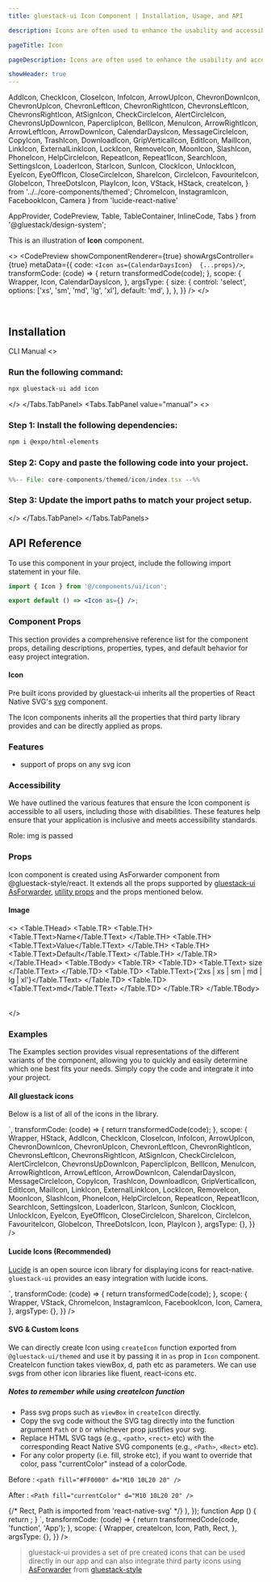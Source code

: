 ```yaml
---
title: gluestack-ui Icon Component | Installation, Usage, and API

description: Icons are often used to enhance the usability and accessibility of digital products by providing users with clear and intuitive visual cues. It serves as an intuitive and easily recognizable way to communicate with users.

pageTitle: Icon

pageDescription: Icons are often used to enhance the usability and accessibility of digital products by providing users with clear and intuitive visual cues. It serves as an intuitive and easily recognizable way to communicate with users.

showHeader: true
---
```



<Meta title="with-gluestack-style/components/Media And Icons/Icon" />

  AddIcon,
  CheckIcon,
  CloseIcon,
  InfoIcon,
  ArrowUpIcon,
  ChevronDownIcon,
  ChevronUpIcon,
  ChevronLeftIcon,
  ChevronRightIcon,
  ChevronsLeftIcon,
  ChevronsRightIcon,
  AtSignIcon,
  CheckCircleIcon,
  AlertCircleIcon,
  ChevronsUpDownIcon,
  PaperclipIcon,
  BellIcon,
  MenuIcon,
  ArrowRightIcon,
  ArrowLeftIcon,
  ArrowDownIcon,
  CalendarDaysIcon,
  MessageCircleIcon,
  CopyIcon,
  TrashIcon,
  DownloadIcon,
  GripVerticalIcon,
  EditIcon,
  MailIcon,
  LinkIcon,
  ExternalLinkIcon,
  LockIcon,
  RemoveIcon,
  MoonIcon,
  SlashIcon,
  PhoneIcon,
  HelpCircleIcon,
  RepeatIcon,
  Repeat1Icon,
  SearchIcon,
  SettingsIcon,
  LoaderIcon,
  StarIcon,
  SunIcon,
  ClockIcon,
  UnlockIcon,
  EyeIcon,
  EyeOffIcon,
  CloseCircleIcon,
  ShareIcon,
  CircleIcon,
  FavouriteIcon,
  GlobeIcon,
  ThreeDotsIcon,
  PlayIcon,
  Icon,
  VStack,
  HStack,
  createIcon,
} from '../../core-components/themed';
  ChromeIcon,
  InstagramIcon,
  FacebookIcon,
  Camera
} from 'lucide-react-native'

  AppProvider,
  CodePreview,
  Table,
  TableContainer,
  InlineCode,
  Tabs
} from '@gluestack/design-system';


This is an illustration of **Icon** component.

<>
  <CodePreview
    showComponentRenderer={true}
    showArgsController={true}
    metaData={{
      code: `
        <Icon as={CalendarDaysIcon}  {...props}/>
      `,
      transformCode: (code) => {
        return transformedCode(code);
      },
      scope: {
        Wrapper,
        Icon,
        CalendarDaysIcon,
      },
      argsType: {
        size: {
          control: 'select',
          options: ['xs', 'sm', 'md', 'lg', 'xl'],
          default: 'md',
        },
      },
    }}
  />
</>

<br />

## Installation

<Tabs value="cli" type="section">
  <Tabs.TabList>
      <Tabs.Tab value="cli">
        <Tabs.TabTitle>CLI</Tabs.TabTitle>
      </Tabs.Tab>
     <Tabs.Tab value="manual">
        <Tabs.TabTitle>Manual</Tabs.TabTitle>
     </Tabs.Tab>
  </Tabs.TabList>
  <Tabs.TabPanels>
    <Tabs.TabPanel value="cli">
<>

### Run the following command:
  ```bash
  npx gluestack-ui add icon
  ```
</>
    </Tabs.TabPanel>
    <Tabs.TabPanel value="manual"> 
<>

### Step 1: Install the following dependencies:
```bash
npm i @expo/html-elements
```

### Step 2: Copy and paste the following code into your project.
<CollapsibleCode>

```jsx 
%%-- File: core-components/themed/icon/index.tsx --%% 
```
</CollapsibleCode>

### Step 3: Update the import paths to match your project setup.
</>
    </Tabs.TabPanel>
  </Tabs.TabPanels>
</Tabs>

## API Reference

To use this component in your project, include the following import statement in your file.

```jsx
import { Icon } from '@/components/ui/icon';
```

```jsx
export default () => <Icon as={} />;
```

### Component Props

This section provides a comprehensive reference list for the component props, detailing descriptions, properties, types, and default behavior for easy project integration.

#### Icon

Pre built icons provided by gluestack-ui inherits all the properties of React Native SVG's [svg](https://github.com/software-mansion/react-native-svg/tree/main/Example) component.

The Icon components inherits all the properties that third party library provides and can be directly applied as props.

### Features

- support of props on any svg icon

### Accessibility

We have outlined the various features that ensure the Icon component is accessible to all users, including those with disabilities. These features help ensure that your application is inclusive and meets accessibility standards.

Role: img is passed

### Props

Icon component is created using AsForwarder component from @gluestack-style/react. It extends all the props supported by [gluestack-ui AsForwarder](https://gluestack.io/style/docs/api/as-forwarder), [utility props](/ui/docs/styling/utility-and-sx-props) and the props mentioned below.

#### Image

<>
  <TableContainer>
    <Table>
      <Table.THead>
        <Table.TR>
          <Table.TH>
            <Table.TText>Name</Table.TText>
          </Table.TH>
          <Table.TH>
            <Table.TText>Value</Table.TText>
          </Table.TH>
          <Table.TH>
            <Table.TText>Default</Table.TText>
          </Table.TH>
        </Table.TR>
      </Table.THead>
      <Table.TBody>
        <Table.TR>
          <Table.TD>
            <Table.TText>
              <InlineCode>size</InlineCode>
            </Table.TText>
          </Table.TD>
          <Table.TD>
            <Table.TText>{'2xs | xs | sm | md | lg | xl'}</Table.TText>
          </Table.TD>
          <Table.TD>
            <Table.TText>md</Table.TText>
          </Table.TD>
        </Table.TR>
      </Table.TBody>
    </Table>
  </TableContainer>
</>

### Examples

The Examples section provides visual representations of the different variants of the component, allowing you to quickly and easily determine which one best fits your needs. Simply copy the code and integrate it into your project.

#### All gluestack icons

Below is a list of all of the icons in the library.

<Wrapper>
  <CodePreview
    showComponentRenderer={true}
    showArgsController={false}
    metaData={{
      code: `
        <HStack w="70%" flexWrap= 'wrap' mx='auto'>
              <Icon as={AddIcon} m="$2" w="$4" h="$4" />
              <Icon as={ArrowLeftIcon} m="$2" w="$4" h="$4" />
              <Icon as={ArrowRightIcon} m="$2" w="$4" h="$4" />
              <Icon as={ArrowUpIcon} m="$2" w="$4" h="$4" />
              <Icon as={ArrowDownIcon} m="$2" w="$4" h="$4" />
              <Icon as={ChevronsLeftIcon} m="$2" w="$4" h="$4" />
              <Icon as={ChevronsRightIcon} m="$2" w="$4" h="$4" />
              <Icon as={ChevronsUpDownIcon} m="$2" w="$4" h="$4" />
              <Icon as={AtSignIcon} m="$2" w="$4" h="$4" />
              <Icon as={PaperclipIcon} m="$2" w="$4" h="$4" />
              <Icon as={BellIcon} m="$2" w="$4" h="$4" />
              <Icon as={CalendarDaysIcon} m="$2" w="$4" h="$4" />
              <Icon as={MessageCircleIcon} m="$2" w="$4" h="$4" />
              <Icon as={CheckIcon} m="$2" w="$4" h="$4" />
              <Icon as={ChevronDownIcon} m="$2" w="$4" h="$4" />
              <Icon as={ChevronUpIcon} m="$2" w="$4" h="$4" />
              <Icon as={ChevronLeftIcon} m="$2" w="$4" h="$4" />
              <Icon as={ChevronRightIcon} m="$2" w="$4" h="$4" />
              <Icon as={CloseIcon} m="$2" w="$4" h="$4" />
              <Icon as={CopyIcon} m="$2" w="$4" h="$4" />
              <Icon as={TrashIcon} m="$2" w="$4" h="$4" />
              <Icon as={DownloadIcon} m="$2" w="$4" h="$4" />
              <Icon as={GripVerticalIcon} m="$2" w="$4" h="$4" />
              <Icon as={EditIcon} m="$2" w="$4" h="$4" />
              <Icon as={MailIcon} m="$2" w="$4" h="$4" />
              <Icon as={ExternalLinkIcon} m="$2" w="$4" h="$4" />
              <Icon as={MenuIcon} m="$2" w="$4" h="$4" />
              <Icon as={InfoIcon} m="$2" w="$4" h="$4" />
              <Icon as={LinkIcon} m="$2" w="$4" h="$4" />
              <Icon as={LockIcon} m="$2" w="$4" h="$4" />
              <Icon as={RemoveIcon} m="$2" w="$4" h="$4" />
              <Icon as={MoonIcon} m="$2" w="$4" h="$4" />
              <Icon as={SlashIcon} m="$2" w="$4" h="$4" />
              <Icon as={CheckCircleIcon} m="$2" w="$4" h="$4" />
              <Icon as={PhoneIcon} m="$2" w="$4" h="$4" />
              <Icon as={HelpCircleIcon} m="$2" w="$4" h="$4" />
              <Icon as={RepeatIcon} m="$2" w="$4" h="$4" />
              <Icon as={Repeat1Icon} m="$2" w="$4" h="$4" />
              <Icon as={SearchIcon} m="$2" w="$4" h="$4" />
              <Icon as={SettingsIcon} m="$2" w="$4" h="$4" />
              <Icon as={LoaderIcon} m="$2" w="$4" h="$4" />
              <Icon as={StarIcon} m="$2" w="$4" h="$4" />
              <Icon as={SunIcon} m="$2" w="$4" h="$4" />
              <Icon as={ClockIcon} m="$2" w="$4" h="$4" />
              <Icon as={UnlockIcon} m="$2" w="$4" h="$4" />
              <Icon as={EyeIcon} m="$2" w="$4" h="$4" />
              <Icon as={EyeOffIcon} m="$2" w="$4" h="$4" />
              <Icon as={AlertCircleIcon} m="$2" w="$4" h="$4" />
              <Icon as={CloseCircleIcon} m="$2" w="$4" h="$4" />
              <Icon as={ShareIcon} m="$2" w="$4" h="$4" />
              <Icon as={CircleIcon} m="$2" w="$4" h="$4" />
              <Icon as={FavouriteIcon} m="$2" w="$4" h="$4" />
              <Icon as={GlobeIcon} m="$2" w="$4" h="$4" />
              <Icon as={ThreeDotsIcon} m="$2" w="$4" h="$4" />
              <Icon as={PlayIcon} m="$2" w="$4" h="$4" />
        </HStack>
`,
      transformCode: (code) => {
        return transformedCode(code);
      },
      scope: {
        Wrapper,
        HStack,
        AddIcon,
        CheckIcon,
        CloseIcon,
        InfoIcon,
        ArrowUpIcon,
        ChevronDownIcon,
        ChevronUpIcon,
        ChevronLeftIcon,
        ChevronRightIcon,
        ChevronsLeftIcon,
        ChevronsRightIcon,
        AtSignIcon,
        CheckCircleIcon,
        AlertCircleIcon,
        ChevronsUpDownIcon,
        PaperclipIcon,
        BellIcon,
        MenuIcon,
        ArrowRightIcon,
        ArrowLeftIcon,
        ArrowDownIcon,
        CalendarDaysIcon,
        MessageCircleIcon,
        CopyIcon,
        TrashIcon,
        DownloadIcon,
        GripVerticalIcon,
        EditIcon,
        MailIcon,
        LinkIcon,
        ExternalLinkIcon,
        LockIcon,
        RemoveIcon,
        MoonIcon,
        SlashIcon,
        PhoneIcon,
        HelpCircleIcon,
        RepeatIcon,
        Repeat1Icon,
        SearchIcon,
        SettingsIcon,
        LoaderIcon,
        StarIcon,
        SunIcon,
        ClockIcon,
        UnlockIcon,
        EyeIcon,
        EyeOffIcon,
        CloseCircleIcon,
        ShareIcon,
        CircleIcon,
        FavouriteIcon,
        GlobeIcon,
        ThreeDotsIcon,
        Icon,
        PlayIcon
      },
      argsType: {},
    }}
/>

</Wrapper>

#### Lucide Icons (Recommended)

[Lucide](https://lucide.dev/docs/lucide-react-native) is an open source icon library for displaying icons for react-native. `gluestack-ui` provides an easy integration with lucide icons.

<Wrapper>
  <CodePreview
    showComponentRenderer={true}
    showArgsController={false}
    metaData={{
      code: `
      <VStack space="md" alignItems='center'>
        <Icon as={Camera} />
        <Icon as={ChromeIcon}  />
        <Icon as={InstagramIcon} />
        <Icon as={FacebookIcon} />
      </VStack>
`,
      transformCode: (code) => {
        return transformedCode(code);
      },
      scope: {
        Wrapper,
        VStack,
        ChromeIcon,
        InstagramIcon,
        FacebookIcon,
        Icon,
        Camera,
      },
      argsType: {},
    }}
  />
</Wrapper>

#### SVG & Custom Icons

We can directly create Icon using `createIcon` function exported from `@gluestack-ui/themed` and use it by passing it in `as` prop in `Icon` component.
CreateIcon function takes viewBox, d, path etc as parameters. We can use svgs from other icon libraries like fluent, react-icons etc.

##### Notes to remember while using createIcon function

- Pass svg props such as `viewBox` in `createIcon` directly.
- Copy the svg code without the SVG tag directly into the function argument `Path` or `D` or whichever prop justifies your svg.
- Replace HTML SVG tags (e.g., `<path>`, `<rect>` etc) with the corresponding React Native SVG components (e.g., `<Path>`, `<Rect>` etc).
- For any color property (i.e. fill, stroke etc), if you want to override that color, pass "currentColor" instead of a colorCode.

Before :
`<path fill="#FF0000" d="M10 10L20 20" /> `

After :
`<Path fill="currentColor" d="M10 10L20 20" /> `

<Wrapper>
  <CodePreview
    showComponentRenderer={true}
    showArgsController={false}
    metaData={{
      code: `
        const GluestackIcon = createIcon({
          // createIcon function is imported from '@gluestack-ui/themed'
          viewBox: '0 0 32 32',
          path: (
            <>
              {/* Rect, Path is imported from 'react-native-svg' */}
              <Rect width="32" height="32" rx="2" fill="currentColor"/>
              <Path d="M9.5 14.6642L15.9999 9.87633V12.1358L9.5 16.9236V14.6642Z" fill="white"/>
              <Path d="M22.5 14.6642L16.0001 9.87639V12.1359L22.5 16.9237V14.6642Z" fill="white"/>
              <Path d="M9.5 19.8641L15.9999 15.0763V17.3358L9.5 22.1236V19.8641Z" fill="white"/>
              <Path d="M22.5 19.8642L16.0001 15.0764V17.3358L22.5 22.1237V19.8642Z" fill="white"/>
            </>
          ),
        });
      function App () {
        return <Icon as={GluestackIcon} color='black' size='xl'/>;
      }
      `,
      transformCode: (code) => {
        return transformedCode(code, 'function', 'App');
      },
      scope: {
        Wrapper,
        createIcon,
        Icon,
        Path,
        Rect,
      },
      argsType: {},
    }}
  />
</Wrapper>

> gluestack-ui provides a set of pre created icons that can be used directly in our app and can also integrate third party icons using [AsForwarder](/style/docs/api/as-forwarder) from [gluestack-style](/style)
